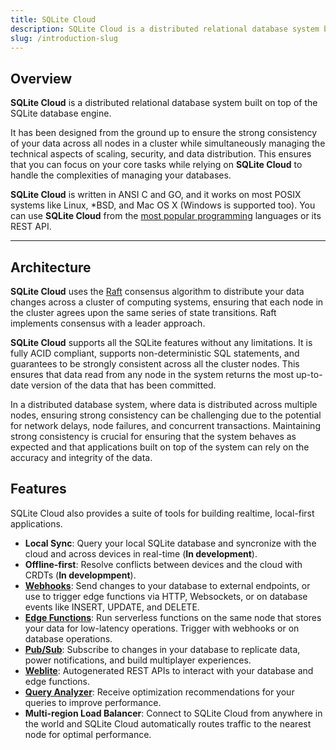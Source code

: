 ```yaml
---
title: SQLite Cloud
description: SQLite Cloud is a distributed relational database system built on top of the SQLite database engine.
slug: /introduction-slug
---
```


## Overview
**SQLite Cloud** is a distributed relational database system built on top of the SQLite database engine. 

It has been designed from the ground up to ensure the strong consistency of your data across all nodes in a cluster while simultaneously managing the technical aspects of scaling, security, and data distribution. This ensures that you can focus on your core tasks while relying on **SQLite Cloud** to handle the complexities of managing your databases.

**SQLite Cloud** is written in ANSI C and GO, and it works on most POSIX systems like Linux, *BSD, and Mac OS X (Windows is supported too). You can use **SQLite Cloud** from the [most popular programming](../docs/sdk/) languages or its REST API.

---

## Architecture

**SQLite Cloud** uses the [Raft](https://raft.github.io) consensus algorithm to distribute your data changes across a cluster of computing systems, ensuring that each node in the cluster agrees upon the same series of state transitions. Raft implements consensus with a leader approach.

**SQLite Cloud** supports all the SQLite features without any limitations. It is fully ACID compliant, supports non-deterministic SQL statements, and guarantees to be strongly consistent across all the cluster nodes. This ensures that data read from any node in the system returns the most up-to-date version of the data that has been committed.

In a distributed database system, where data is distributed across multiple nodes, ensuring strong consistency can be challenging due to the potential for network delays, node failures, and concurrent transactions. Maintaining strong consistency is crucial for ensuring that the system behaves as expected and that applications built on top of the system can rely on the accuracy and integrity of the data.

## Features
SQLite Cloud also provides a suite of tools for building realtime, local-first applications.
* **Local Sync**: Query your local SQLite database and syncronize with the cloud and across devices in real-time (**In development**).
* **Offline-first**: Resolve conflicts between devices and the cloud with CRDTs (**In developmpent**).
* **[Webhooks](/webhooks)**: Send changes to your database to external endpoints, or use to trigger edge functions via HTTP, Websockets, or on database events like INSERT, UPDATE, and DELETE.
* **[Edge Functions](/edge_functions)**: Run serverless functions on the same node that stores your data for low-latency operations. Trigger with webhooks or on database operations.
* **[Pub/Sub](/pub_sub)**: Subscribe to changes in your database to replicate data, power notifications, and build multiplayer experiences.
* **[Weblite](/weblite)**: Autogenerated REST APIs to interact with your database and edge functions.
* **[Query Analyzer](/query_analyzer)**: Receive optimization recommendations for your queries to improve performance.
* **Multi-region Load Balancer**: Connect to SQLite Cloud from anywhere in the world and SQLite Cloud automatically routes traffic to the nearest node for optimal performance.

